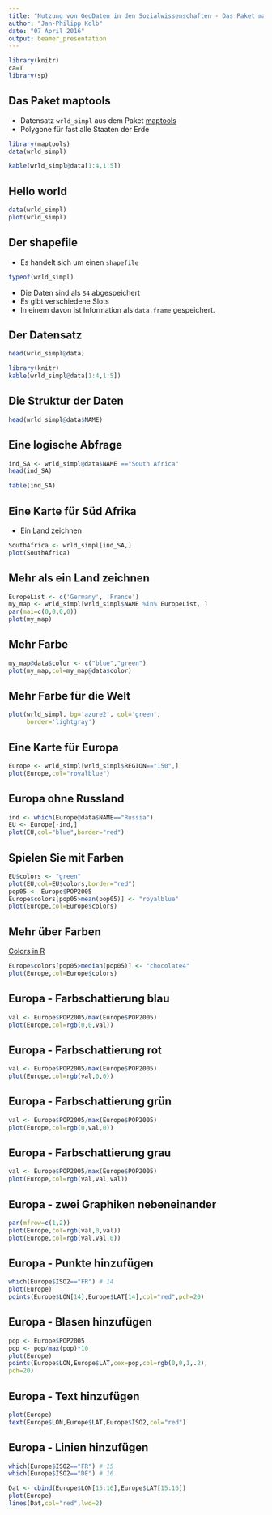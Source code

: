 ```yaml
---
title: "Nutzung von GeoDaten in den Sozialwissenschaften - Das Paket maptools"
author: "Jan-Philipp Kolb"
date: "07 April 2016"
output: beamer_presentation
---
```


```r
library(knitr)
ca=T
library(sp)
```



## Das Paket maptools

- Datensatz `wrld_simpl` aus dem Paket [maptools](https://cran.r-project.org/web/packages/maptools/index.html) 
- Polygone für fast alle Staaten der Erde

```r
library(maptools)
data(wrld_simpl)
```

```r
kable(wrld_simpl@data[1:4,1:5])
```

## Hello world

```r
data(wrld_simpl)
plot(wrld_simpl)
```


## Der shapefile

- Es handelt sich um einen `shapefile` 

```r
typeof(wrld_simpl)
```

- Die Daten sind als `S4` abgespeichert
- Es gibt verschiedene Slots
- In einem davon ist Information als `data.frame` gespeichert.

## Der Datensatz

```r
head(wrld_simpl@data)
```

```r
library(knitr)
kable(wrld_simpl@data[1:4,1:5])
```


## Die Struktur der Daten

```r
head(wrld_simpl@data$NAME)
```


## Eine logische Abfrage

```r
ind_SA <- wrld_simpl@data$NAME =="South Africa"
head(ind_SA)
```

```r
table(ind_SA)
```

## Eine Karte für Süd Afrika

- Ein Land zeichnen

```r
SouthAfrica <- wrld_simpl[ind_SA,]
plot(SouthAfrica)
```

## Mehr als ein Land zeichnen

```r
EuropeList <- c('Germany', 'France')
my_map <- wrld_simpl[wrld_simpl$NAME %in% EuropeList, ]
par(mai=c(0,0,0,0))
plot(my_map)
```

## Mehr Farbe

```r
my_map@data$color <- c("blue","green")
plot(my_map,col=my_map@data$color)
```

## Mehr Farbe für die Welt

```r
plot(wrld_simpl, bg='azure2', col='green',
     border='lightgray')
```

## Eine Karte für Europa

```r
Europe <- wrld_simpl[wrld_simpl$REGION=="150",]
plot(Europe,col="royalblue")
```


## Europa ohne Russland

```r
ind <- which(Europe@data$NAME=="Russia")
EU <- Europe[-ind,]
plot(EU,col="blue",border="red")
```

## Spielen Sie mit Farben

```r
EU$colors <- "green"
plot(EU,col=EU$colors,border="red")
pop05 <- Europe$POP2005
Europe$colors[pop05>mean(pop05)] <- "royalblue"
plot(Europe,col=Europe$colors)
```

## Mehr über Farben

[Colors in R](http://www.stat.columbia.edu/~tzheng/files/Rcolor.pdf)

```r
Europe$colors[pop05>median(pop05)] <- "chocolate4"
plot(Europe,col=Europe$colors)
```

## Europa - Farbschattierung blau

```r
val <- Europe$POP2005/max(Europe$POP2005)
plot(Europe,col=rgb(0,0,val))
```

## Europa - Farbschattierung rot

```r
val <- Europe$POP2005/max(Europe$POP2005)
plot(Europe,col=rgb(val,0,0))
```

## Europa - Farbschattierung grün

```r
val <- Europe$POP2005/max(Europe$POP2005)
plot(Europe,col=rgb(0,val,0))
```

## Europa - Farbschattierung grau

```r
val <- Europe$POP2005/max(Europe$POP2005)
plot(Europe,col=rgb(val,val,val))
```

## Europa - zwei Graphiken nebeneinander

```r
par(mfrow=c(1,2))
plot(Europe,col=rgb(val,0,val))
plot(Europe,col=rgb(val,val,0))
```

## Europa - Punkte hinzufügen

```r
which(Europe$ISO2=="FR") # 14
plot(Europe)
points(Europe$LON[14],Europe$LAT[14],col="red",pch=20)
```

## Europa - Blasen hinzufügen

```r
pop <- Europe$POP2005
pop <- pop/max(pop)*10
plot(Europe)
points(Europe$LON,Europe$LAT,cex=pop,col=rgb(0,0,1,.2),
pch=20)
```

## Europa - Text hinzufügen

```r
plot(Europe)
text(Europe$LON,Europe$LAT,Europe$ISO2,col="red")
```

## Europa - Linien hinzufügen

```r
which(Europe$ISO2=="FR") # 15
which(Europe$ISO2=="DE") # 16
```


```r
Dat <- cbind(Europe$LON[15:16],Europe$LAT[15:16])
plot(Europe)
lines(Dat,col="red",lwd=2)
```

